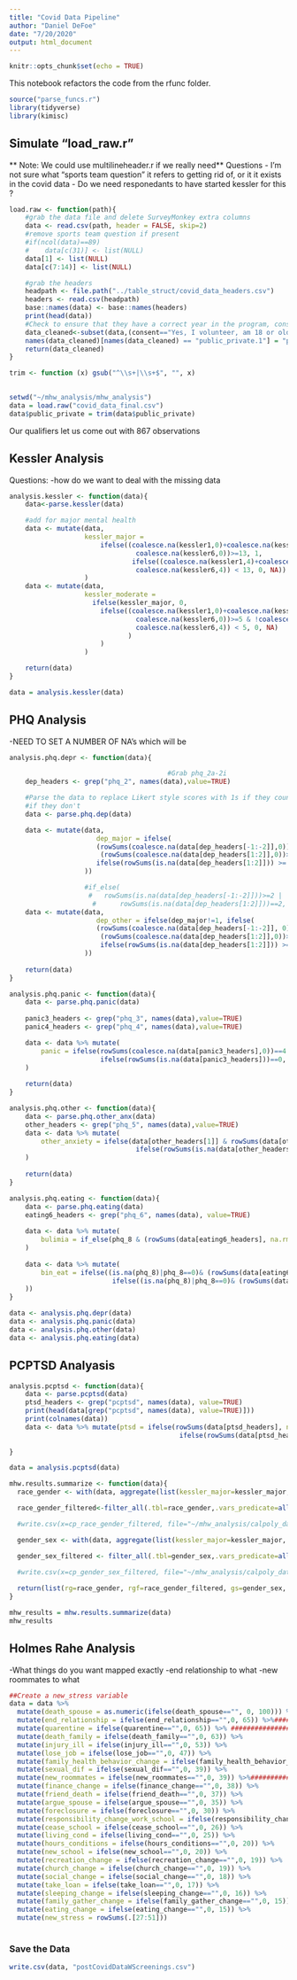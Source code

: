 ```yaml
---
title: "Covid Data Pipeline"
author: "Daniel DeFoe"
date: "7/20/2020"
output: html_document
---
```


```r
knitr::opts_chunk$set(echo = TRUE)
```


This notebook refactors the code from the rfunc folder.
```r
source("parse_funcs.r")
library(tidyverse)
library(kimisc)
```


## Simulate "load_raw.r"
** Note: We could use multilineheader.r if we really need** 
Questions
- I'm not sure what "sports team question" it refers to getting rid of, or it it exists in the covid data
- Do we need responedants to have started kessler for this ?
```r
load.raw <- function(path){
    #grab the data file and delete SurveyMonkey extra columns
    data <- read.csv(path, header = FALSE, skip=2)
    #remove sports team question if present
    #if(ncol(data)==89)
    #    data[c(31)] <- list(NULL)
    data[1] <- list(NULL)
    data[c(7:14)] <- list(NULL)

    #grab the headers
    headpath <- file.path("../table_struct/covid_data_headers.csv")
    headers <- read.csv(headpath)
    base::names(data) <- base::names(headers)
    print(head(data))
    #Check to ensure that they have a correct year in the program, consented to the survey, and at least started Kessler
    data_cleaned<-subset(data,(consent=="Yes, I volunteer, am 18 or older, and am enrolled in an undergraduate engineering program") & (access_to_instruction_course_materials_situation!=""))#& ((year_in_program == "1") | (year_in_program == "2") | (year_in_program=="Prefer not to respond")) & kessler1!="")
    names(data_cleaned)[names(data_cleaned) == "public_private.1"] = "profit_nonprofit"
    return(data_cleaned)
}

trim <- function (x) gsub("^\\s+|\\s+$", "", x)
    
```


```r
setwd("~/mhw_analysis/mhw_analysis")
data = load.raw("covid_data_final.csv")
data$public_private = trim(data$public_private)
```


Our qualifiers let us come out with 867 observations


## Kessler Analysis
Questions:
-how do we want to deal with the missing data
```r
analysis.kessler <- function(data){
    data<-parse.kessler(data)

    #add for major mental health
    data <- mutate(data,
                   kessler_major =
                       ifelse((coalesce.na(kessler1,0)+coalesce.na(kessler2,0)+coalesce.na(kessler3,0)+coalesce.na(kessler4,0)+coalesce.na(kessler5,0)+
                                coalesce.na(kessler6,0))>=13, 1,
                               ifelse((coalesce.na(kessler1,4)+coalesce.na(kessler2,4)+coalesce.na(kessler3,4)+coalesce.na(kessler4,4)+coalesce.na(kessler5,4)+
                                coalesce.na(kessler6,4)) < 13, 0, NA))
                   )
    data <- mutate(data,
                   kessler_moderate =
                     ifelse(kessler_major, 0, 
                       ifelse((coalesce.na(kessler1,0)+coalesce.na(kessler2,0)+coalesce.na(kessler3,0)+coalesce.na(kessler4,0)+coalesce.na(kessler5,0)+
                                coalesce.na(kessler6,0))>=5 & !coalesce.na(kessler_major, TRUE), 1 , ifelse((coalesce.na(kessler1,4)+coalesce.na(kessler2,4)+coalesce.na(kessler3,4)+coalesce.na(kessler4,4)+coalesce.na(kessler5,4)+
                                coalesce.na(kessler6,4)) < 5, 0, NA)
                              )
                       )
                   )

    return(data)
}

```




```r
data = analysis.kessler(data)
```





## PHQ Analysis
-NEED TO SET A NUMBER OF NA's which will be 
```r
analysis.phq.depr <- function(data){

                                        #Grab phq_2a-2i
    dep_headers <- grep("phq_2", names(data),value=TRUE)

    #Parse the data to replace Likert style scores with 1s if they count and 0s
    #if they don't
    data <- parse.phq.dep(data)

    data <- mutate(data,
                      dep_major = ifelse(
                      (rowSums(coalesce.na(data[dep_headers[-1:-2]],0))>=5) &
                       (rowSums(coalesce.na(data[dep_headers[1:2]],0))>=1), 1,
                      ifelse(rowSums(is.na(data[dep_headers[1:2]])) >= 1 & (rowSums(data[dep_headers[-1:-2]], na.rm = T) + rowSums(is.na(data[dep_headers[-1:-2]]))) >=5, NA, 0)
                   ))

                   #if_else(
                    #   rowSums(is.na(data[dep_headers[-1:-2]]))>=2 |
                     #      rowSums(is.na(data[dep_headers[1:2]]))==2, NA, 0))
    data <- mutate(data,
                      dep_other = ifelse(dep_major!=1, ifelse(
                      (rowSums(coalesce.na(data[dep_headers[-1:-2]], 0))>=2) &
                       (rowSums(coalesce.na(data[dep_headers[1:2]],0))>=1), 1 ,
                       ifelse(rowSums(is.na(data[dep_headers[1:2]])) >= 1 & (rowSums(data[dep_headers[-1:-2]], na.rm = T) + rowSums(is.na(data[dep_headers[-1:-2]]))) >=2, NA, 0)), 0
                   ))
    
    return(data)
}

analysis.phq.panic <- function(data){
    data <- parse.phq.panic(data)
    
    panic3_headers <- grep("phq_3", names(data),value=TRUE)
    panic4_headers <- grep("phq_4", names(data),value=TRUE)

    data <- data %>% mutate(
        panic = ifelse(rowSums(coalesce.na(data[panic3_headers],0))==4 & (rowSums(coalesce.na(data[panic4_headers],0))>=4), 1, 
                       ifelse(rowSums(is.na(data[panic3_headers]))==0, 0, ifelse((rowSums(data[panic4_headers], na.rm = T) + rowSums(is.na(data[panic4_headers]))) >=4,NA, 0)))
    )
    
    return(data)
}

analysis.phq.other <- function(data){
    data <- parse.phq.other_anx(data)
    other_headers <- grep("phq_5", names(data),value=TRUE)
    data <- data %>% mutate(
        other_anxiety = ifelse(data[other_headers[1]] & rowSums(data[other_headers[-1]], na.rm = T)>=3, 1, 
                                ifelse(rowSums(is.na(data[other_headers[1]])) == 0, 0, ifelse((rowSums(data[other_headers], na.rm = T) + rowSums(is.na(data[other_headers]))), NA, 0)))
    )
    
    return(data)
}

analysis.phq.eating <- function(data){
    data <- parse.phq.eating(data)
    eating6_headers <- grep("phq_6", names(data), value=TRUE)
    
    data <- data %>% mutate(
        bulimia = if_else(phq_8 & (rowSums(data[eating6_headers], na.rm = T)==3),1,0)
    )
    
    data <- data %>% mutate(
        bin_eat = ifelse((is.na(phq_8)|phq_8==0)& (rowSums(data[eating6_headers], na.rm = T)==3),1,
                          ifelse((is.na(phq_8)|phq_8==0)& (rowSums(data[eating6_headers], na.rm = T) + rowSums(is.na(data[eating6_headers][1:3]))) >= 3, NA, 0)
    ))
}
```


```r
data <- analysis.phq.depr(data)
data <- analysis.phq.panic(data)
data <- analysis.phq.other(data)
data <- analysis.phq.eating(data)
```








## PCPTSD Analyasis
```r
analysis.pcptsd <- function(data){
    data <- parse.pcptsd(data)
    ptsd_headers <- grep("pcptsd", names(data), value=TRUE)
    print(head(data[grep("pcptsd", names(data), value=TRUE)]))
    print(colnames(data))
    data <- data %>% mutate(ptsd = ifelse(rowSums(data[ptsd_headers], na.rm = T)>=3,1,
                                           ifelse(rowSums(data[ptsd_headers], na.rm = T) + rowSums(is.na(data[ptsd_headers])) >=3, NA, 0)))
    
}
```

```r
data = analysis.pcptsd(data)
```







```r
mhw.results.summarize <- function(data){
  race_gender <- with(data, aggregate(list(kessler_major=kessler_major, kessler_moderate=kessler_moderate, dep_major=dep_major, dep_other=dep_other, panic=panic, other_anxiety=other_anxiety,bulimia=bulimia,bin_eat=bin_eat,ptsd=ptsd),list(race=race, gender=gender), mean, na.rm=TRUE))

  race_gender_filtered<-filter_all(.tbl=race_gender,.vars_predicate=all_vars(!is.nan(.) & .!=1))

  #write.csv(x=cp_race_gender_filtered, file="~/mhw_analysis/calpoly_data/cp_race_gender.csv", row.names=FALSE)

  gender_sex <- with(data, aggregate(list(kessler_major=kessler_major, kessler_moderate=kessler_moderate, dep_major=dep_major, dep_other=dep_other, panic=panic, other_anxiety=other_anxiety,bulimia=bulimia,bin_eat=bin_eat,ptsd=ptsd),list(gender=gender, sexuality=sexuality), mean, na.rm=TRUE))

  gender_sex_filtered <- filter_all(.tbl=gender_sex,.vars_predicate=all_vars(!is.nan(.) & .!=1))

  #write.csv(x=cp_gender_sex_filtered, file="~/mhw_analysis/calpoly_data/cp_gender_sex.csv", row.names=FALSE)
  
  return(list(rg=race_gender, rgf=race_gender_filtered, gs=gender_sex, gsf=gender_sex_filtered))
}
```



```r
mhw_results = mhw.results.summarize(data)
mhw_results
```





## Holmes Rahe Analysis
-What things do you want mapped exactly
-end relationship to what
-new roommates to what
```r
##Create a new_stress variable 
data = data %>%
  mutate(death_spouse = as.numeric(ifelse(death_spouse=="", 0, 100))) %>%
  mutate(end_relationship = ifelse(end_relationship=="",0, 65)) %>%##################
  mutate(quarentine = ifelse(quarentine=="",0, 65)) %>% ######################
  mutate(death_family = ifelse(death_family=="",0, 63)) %>%
  mutate(injury_ill = ifelse(injury_ill=="",0, 53)) %>%
  mutate(lose_job = ifelse(lose_job=="",0, 47)) %>%
  mutate(family_health_behavior_change = ifelse(family_health_behavior_change=="",0, 44)) %>%
  mutate(sexual_dif = ifelse(sexual_dif=="",0, 39)) %>%
  mutate(new_roommates = ifelse(new_roommates=="",0, 39)) %>%#############
  mutate(finance_change = ifelse(finance_change=="",0, 38)) %>%
  mutate(friend_death = ifelse(friend_death=="",0, 37)) %>%
  mutate(argue_spouse = ifelse(argue_spouse=="",0, 35)) %>%
  mutate(foreclosure = ifelse(foreclosure=="",0, 30)) %>%
  mutate(responsibility_change_work_school = ifelse(responsibility_change_work_school=="",0, 29)) %>%
  mutate(cease_school = ifelse(cease_school=="",0, 26)) %>%
  mutate(living_cond = ifelse(living_cond=="",0, 25)) %>%
  mutate(hours_conditions = ifelse(hours_conditions=="",0, 20)) %>%
  mutate(new_school = ifelse(new_school=="",0, 20)) %>%
  mutate(recreation_change = ifelse(recreation_change=="",0, 19)) %>%
  mutate(church_change = ifelse(church_change=="",0, 19)) %>%
  mutate(social_change = ifelse(social_change=="",0, 18)) %>%
  mutate(take_loan = ifelse(take_loan=="",0, 17)) %>%
  mutate(sleeping_change = ifelse(sleeping_change=="",0, 16)) %>%
  mutate(family_gather_change = ifelse(family_gather_change=="",0, 15)) %>%
  mutate(eating_change = ifelse(eating_change=="",0, 15)) %>% 
  mutate(new_stress = rowSums(.[27:51]))
  
```

### Save the Data
```r
write.csv(data, "postCovidDataWScreenings.csv")
```




























